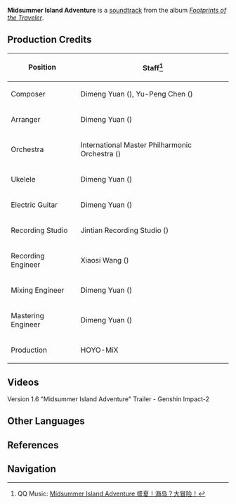 {{Soundtrack Infobox
|title          = Midsummer Island Adventure
|image          = Footprints of the Traveler.png
|album          = Footprints of the Traveler
|disc           =
|number         = 06
|featured       =
|featured2      =
|featured3      =
|featured_disc  =
|featured_disc2 =
|featured_disc3 =
|youtube_id     = RmgHerT_UEI
|spotify_id     = 7neihdqFkSxZmC1vJcLj2G
|played_in      = Version Trailer
|during         = [https://youtu.be/OrZ8RbXwoK4 Version 1.6 "Midsummer Island Adventure" Trailer]
|domain         =
|previous       = Beneath the Light of Jadeite (Soundtrack)
|next           = The Immovable God and the Eternal Euthymia (Soundtrack)
}}
'''Midsummer Island Adventure''' is a [[soundtrack]] from the album ''[[Footprints of the Traveler]]''.

==Production Credits==
{| class="wikitable" style="text-align:left; height:0.5em"
! Position
! Staff<ref>QQ Music: [https://y.qq.com/n/ryqq/songDetail/0017HHah1zGKJf Midsummer Island Adventure 盛夏！海岛？大冒险！]</ref>
|-
! Composer
| Dimeng Yuan ({{zh|苑迪萌}}), Yu-Peng Chen ({{zh|陈致逸}})
|-
! Arranger
| Dimeng Yuan ({{zh|苑迪萌}})
|-
! Orchestra
| International Master Philharmonic Orchestra ({{zh|国际首席爱乐乐团}})
|-
! Ukelele
| Dimeng Yuan ({{zh|苑迪萌}})
|-
! Electric Guitar
| Dimeng Yuan ({{zh|苑迪萌}})
|-
! Recording Studio
| Jintian Recording Studio ({{zh|金田录音棚}})
|-
! Recording Engineer
| Xiaosi Wang ({{zh|王小四}})
|-
! Mixing Engineer
| Dimeng Yuan ({{zh|苑迪萌}})
|-
! Mastering Engineer
| Dimeng Yuan ({{zh|苑迪萌}})
|-
! Production
| HOYO-MiX
|}

==Videos==
<gallery hideaddbutton="true" captionalign="center">
Version 1.6 "Midsummer Island Adventure" Trailer - Genshin Impact-2
</gallery>
<!--
==Trivia==
-->
==Other Languages==
{{Transclude|Version/1.6|Other Languages}}

==References==
{{Reflist}}

==Navigation==
{{Soundtrack Navbox|Footprints of the Traveler}}